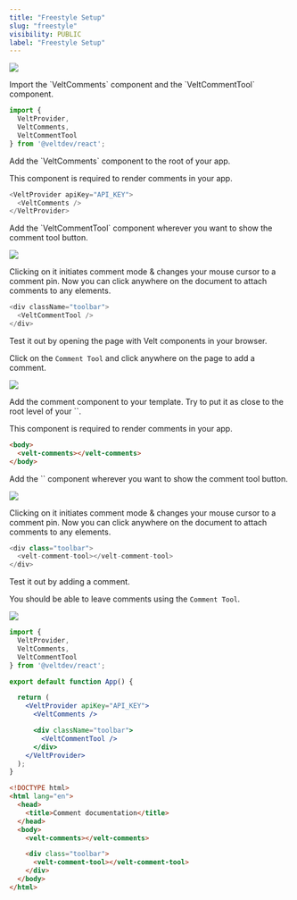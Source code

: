 ```yaml
---
title: "Freestyle Setup"
slug: "freestyle"
visibility: PUBLIC
label: "Freestyle Setup"
---
```


![](/gifs/Add-Freestyle-Comment.gif)

<Tabs>
  <Tab title="React / Next.js">

<Steps titleSize="h2">

<Step title="Import Comment components">
Import the `VeltComments` component and the `VeltCommentTool` component.

```js
import {
  VeltProvider,
  VeltComments,
  VeltCommentTool
} from '@veltdev/react';
```
</Step>


<Step title="Add Comments component">
Add the `VeltComments` component to the root of your app.

This component is required to render comments in your app.

```js
<VeltProvider apiKey="API_KEY">
  <VeltComments />
</VeltProvider>
```

</Step>
<Step title="Add Comment Tool component">
Add the `VeltCommentTool` component wherever you want to show the comment tool button.

![](/images/comment-tool.png)

Clicking on it initiates comment mode & changes your mouse cursor to a comment pin. Now you can click anywhere on the document to attach comments to any elements.


```js
<div className="toolbar">
  <VeltCommentTool />
</div>
```
</Step>
<Step title="Test Integration">

Test it out by opening the page with Velt components in your browser.

Click on the `Comment Tool` and click anywhere on the page to add a comment.

![](/images/standard-comment.png)


</Step>
</Steps>

</Tab>
 
  <Tab title="HTML / Other Frameworks">

<Steps titleSize="h2">

<Step title="Add Comment component">
Add the comment component to your template. Try to put it as close to the root level of your `<body>`.

This component is required to render comments in your app.

```html
<body>
  <velt-comments></velt-comments>
</body>
```
</Step>

<Step title="Add Comment Tool component">
Add the `<velt-comment-tool>` component wherever you want to show the comment tool button.

![](/images/comment-tool.png)

Clicking on it initiates comment mode & changes your mouse cursor to a comment pin. Now you can click anywhere on the document to attach comments to any elements.


```js
<div class="toolbar">
  <velt-comment-tool></velt-comment-tool>
</div>
```
</Step>

<Step title="Test Integration">
Test it out by adding a comment.

You should be able to leave comments using the `Comment Tool`.

![](/images/standard-comment.png)


</Step>



</Steps>


  </Tab>
</Tabs>

<RequestExample>

```jsx React / Next.js
import {
  VeltProvider,
  VeltComments,
  VeltCommentTool
} from '@veltdev/react';

export default function App() {

  return (
    <VeltProvider apiKey="API_KEY">
      <VeltComments />

      <div className="toolbar">
        <VeltCommentTool />
      </div>
    </VeltProvider>
  );
}
```


```html HTML
<!DOCTYPE html>
<html lang="en">
  <head>
    <title>Comment documentation</title>
  </head>
  <body>
    <velt-comments></velt-comments>

    <div class="toolbar">
      <velt-comment-tool></velt-comment-tool>
    </div>
  </body>
</html>
```

</RequestExample>
